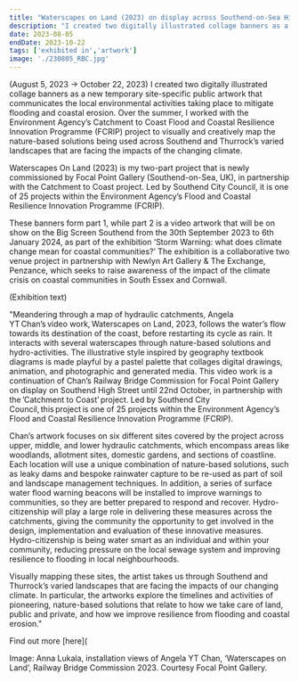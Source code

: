 ```yaml
---
title: "Waterscapes on Land (2023) on display across Southend-on-Sea High Street for Focal Point Gallery's annual Railway Bridge Commission"
description: "I created two digitally illustrated collage banners as a new temporary site-specific public artwork that communicates the local environmental activities taking place to mitigate flooding and coastal erosion. Over the summer, I worked with the Environment Agency’s Catchment to Coast Flood and Coastal Resilience Innovation Programme (FCRIP) project to visually and creatively map the nature-based solutions being used across Southend and Thurrock’s varied landscapes that are facing the impacts of the changing climate. (August 5, 2023 → October 22, 2023) "
date: 2023-08-05
endDate: 2023-10-22
tags: ['exhibited in','artwork']
image: './230805_RBC.jpg'
---
```


(August 5, 2023 → October 22, 2023) I created two digitally illustrated collage banners as a new temporary site-specific public artwork that communicates the local environmental activities taking place to mitigate flooding and coastal erosion. Over the summer, I worked with the Environment Agency’s Catchment to Coast Flood and Coastal Resilience Innovation Programme (FCRIP) project to visually and creatively map the nature-based solutions being used across Southend and Thurrock’s varied landscapes that are facing the impacts of the changing climate. 

Waterscapes On Land (2023) is my two-part project that is newly commissioned by Focal Point Gallery (Southend-on-Sea, UK), in partnership with the Catchment to Coast project. Led by Southend City Council, it is one of 25 projects within the Environment Agency’s Flood and Coastal Resilience Innovation Programme (FCRIP). 

These banners form part 1, while part 2 is a video artwork that will be on show on the Big Screen Southend from the 30th September 2023 to 6th January 2024, as part of the exhibition ‘Storm Warning: what does climate change mean for coastal communities?’ The exhibition is a collaborative two venue project in partnership with Newlyn Art Gallery & The Exchange, Penzance, which seeks to raise awareness of the impact of the climate crisis on coastal communities in South Essex and Cornwall. 

(Exhibition text)

"Meandering through a map of hydraulic catchments, Angela YT Chan’s video work, Waterscapes on Land, 2023, follows the water’s flow towards its destination of the coast, before restarting its cycle as rain. It interacts with several waterscapes through nature-based solutions and hydro-activities. The illustrative style inspired by geography textbook diagrams is made playful by a pastel palette that collages digital drawings, animation, and photographic and generated media. This video work is a continuation of Chan’s Railway Bridge Commission for Focal Point Gallery on display on Southend High Street until 22nd October, in partnership with the ’Catchment to Coast’ project. Led by Southend City Council, this project is one of 25 projects within the Environment Agency’s Flood and Coastal Resilience Innovation Programme (FCRIP).

Chan’s artwork focuses on six different sites covered by the project across upper, middle, and lower hydraulic catchments, which encompass areas like woodlands, allotment sites, domestic gardens, and sections of coastline. Each location will use a unique combination of nature-based solutions, such as leaky dams and bespoke rainwater capture to be re-used as part of soil and landscape management techniques. In addition, a series of surface water flood warning beacons will be installed to improve warnings to communities, so they are better prepared to respond and recover. Hydro-citizenship will play a large role in delivering these measures across the catchments, giving the community the opportunity to get involved in the design, implementation and evaluation of these innovative measures. Hydro-citizenship is being water smart as an individual and within your community, reducing pressure on the local sewage system and improving resilience to flooding in local neighbourhoods.

Visually mapping these sites, the artist takes us through Southend and Thurrock’s varied landscapes that are facing the impacts of our changing climate. In particular, the artworks explore the timelines and activities of pioneering, nature-based solutions that relate to how we take care of land, public and private, and how we improve resilience from flooding and coastal erosion." 


Find out more [here](

Image: Anna Lukala, installation views of Angela YT Chan, ‘Waterscapes on Land’, Railway Bridge Commission 2023. Courtesy Focal Point Gallery.
